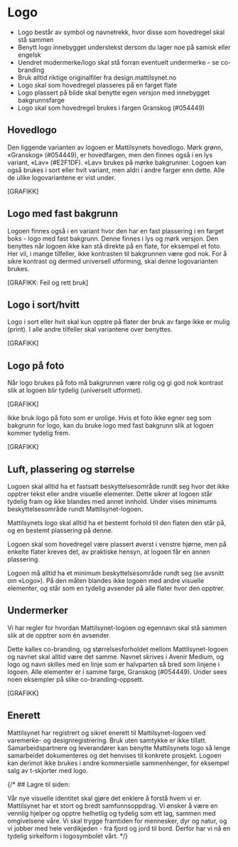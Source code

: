 
<Meta title="Identitet/Logo" />

# Logo

<Svgs path="logo" reverse mode="light" />

<Svgs path="logo" reverse mode="dark" />

- Logo består av symbol og navnetrekk, hvor disse som hovedregel skal stå sammen
- Benytt logo innebygget understekst dersom du lager noe på samisk eller engelsk
- Uendret modermerke/logo skal stå forran eventuelt undermerke - se co-branding
- Bruk alltid riktige originalfiler fra design.mattilsynet.no
- Logo skal som hovedregel plasseres på en farget flate
- Logo plassert på bilde skal benytte egen versjon med innebygget bakgrunnsfarge
- Logo skal som hovedregel brukes i fargen Granskog (#054449)

## Hovedlogo
Den liggende varianten av logoen er Mattilsynets hovedlogo. Mørk grønn, «Granskog» (#054449), er hovedfargen, men den finnes også i en lys variant, «Lav» (#E2F1DF). «Lav» brukes på mørke bakgrunner. Logoen kan også brukes i sort eller hvit variant, men aldri i andre farger enn dette. Alle de ulike logovariantene er vist under.

[GRAFIKK]

## Logo med fast bakgrunn
Logoen finnes også i en variant hvor den har en fast plassering i en farget boks - logo med fast bakgrunn. Denne finnes i lys og mørk versjon. Den benyttes når logoen ikke kan stå direkte på en flate, for eksempel et foto. Her vil, i mange tilfeller, ikke kontrasten til bakgrunnen være god nok. For å sikre kontrast og dermed universell utforming, skal denne logovarianten brukes.

[GRAFIKK: Feil og rett bruk]

## Logo i sort/hvitt
Logo i sort eller hvit skal kun opptre på flater der bruk av farge ikke er mulig (print). I alle andre tilfeller skal variantene over benyttes.

[GRAFIKK]

## Logo på foto
Når logo brukes på foto må bakgrunnen være rolig og gi god nok kontrast slik at logoen blir tydelig (universelt utformet).

[GRAFIKK]

Ikke bruk logo på foto som er urolige. Hvis et foto ikke egner seg som bakgrunn for logo, kan du bruke logo med fast bakgrunn slik at logoen kommer tydelig frem.

[GRAFIKK]

## Luft, plassering og størrelse
Logoen skal alltid ha et fastsatt beskyttelsesområde rundt seg hvor det ikke opptrer tekst eller andre visuelle elementer. Dette sikrer at logoen står tydelig fram og ikke blandes med annet innhold. Under vises minimums beskyttelsesområde rundt Mattilsynet-logoen. 

Mattilsynets logo skal alltid ha et bestemt forhold til den flaten den står på, og en bestemt plassering på denne.

Logoen skal som hovedregel være plassert øverst i venstre hjørne, men på enkelte flater kreves det, av praktiske hensyn, at logoen får en annen plassering.

Logoen må alltid ha et minimum beskyttelsesområde rundt seg (se avsnitt om «Logo»). På den måten blandes ikke logoen med andre visuelle elementer, og står som en tydelig avsender på alle flater hvor den opptrer.



## Undermerker

Vi har regler for hvordan Mattilsynet-logoen og egennavn skal stå sammen slik at de opptrer som én avsender.

Dette kalles co-branding, og størrelsesforholdet mellom Mattilsynet-logoen og navnet skal alltid være det samme. Navnet skrives i Avenir Medium, og logo og navn skilles med en linje som er halvparten så bred som linjene i logoen. Alle elementer er i samme farge, Granskog (#054449). Under sees noen eksempler på slike co-branding-oppsett.

[GRAFIKK]


## Enerett
Mattilsynet har registrert og sikret enerett til Mattilsynet-logoen ved varemerke- og designregistrering. Bruk uten samtykke er ikke tillatt. Samarbeidspartnere og leverandører kan benytte Mattilsynets logo så lenge samarbeidet dokumenteres og det henvises til konkrete prosjekt. Logoen kan derimot ikke brukes i andre kommersielle sammenhenger, for eksempel salg av t-skjorter med logo.


{/* ## Lagre til siden:

Vår nye visuelle identitet skal gjøre det enklere å forstå hvem vi er. Mattilsynet har et stort og bredt samfunnsoppdrag. Vi ønsker å være en vennlig hjelper og opptre helhetlig og tydelig som ett lag, sammen med omgivelsene våre. Vi skal trygge framtiden for mennesker, dyr og natur, og vi jobber med hele verdikjeden - fra fjord og jord til bord. Derfor har vi nå en tydelig sirkelform i logosymbolet vårt. */}